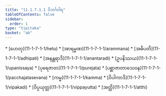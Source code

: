 ```yaml
---
title: "11.1.7.1.1 ဝိဘင်္ဂဝါရ"
tableOfContents: false
sidebar:
  order: 1
type: "tipitaka"
basket: "ab"
---
```



<DynamicBreadcrumb />



<TableOfContents>
* [ဟေတု](11-1-7-1-1/hetu)
* [အာရမ္မဏ](11-1-7-1-1/arammana)
* [အဓိပတိ](11-1-7-1-1/adhipati)
* [အနန္တရာဒိ](11-1-7-1-1/anantaradi)
* [ဥပနိဿယ](11-1-7-1-1/upanissaya)
* [ပုရေဇာတ](11-1-7-1-1/purejata)
* [ပစ္ဆာဇာတာသေဝန](11-1-7-1-1/pacchajatasevana)
* [ကမ္မ](11-1-7-1-1/kamma)
* [ဝိပါကာဒိ](11-1-7-1-1/vipakadi)
* [ဝိပ္ပယုတ္တ](11-1-7-1-1/vippayutta)
* [အတ္ထိ](11-1-7-1-1/atthi)
</TableOfContents>